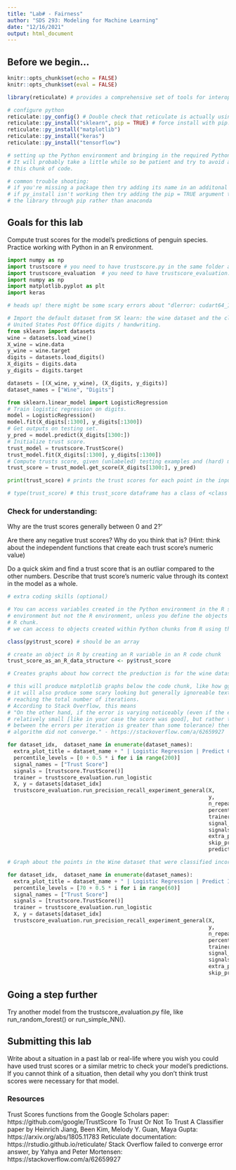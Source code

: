 ```yaml
---
title: "Lab# - Fairness"
author: "SDS 293: Modeling for Machine Learning"
date: "12/16/2021"
output: html_document
---
```


## Before we begin...

```r
knitr::opts_chunk$set(echo = FALSE)
knitr::opts_chunk$set(eval = FALSE)

```


```r

library(reticulate) # provides a comprehensive set of tools for interoperability between Python and R.

```

```r
# configure python
reticulate::py_config() # Double check that reticulate is actually using your new conda env.
reticulate::py_install("sklearn", pip = TRUE) # force install with pip. sklearn wasn't coming up via anaconda.
reticulate::py_install("matplotlib")
reticulate::py_install("keras")
reticulate::py_install("tensorflow")

# setting up the Python environment and bringing in the required Python packages is important.
# It will probably take a little while so be patient and try to avoid accidentally running
# this chunk of code.

# common trouble shooting:
# if you're missing a package then try adding its name in an additonal line of py_install
# if py_install isn't working then try adding the pip = TRUE argument to try installing
# the library through pip rather than anaconda
```

## Goals for this lab
Compute trust scores for the model's predictions of penguin species.
Practice working with Python in an R environment.


```python
import numpy as np
import trustscore # you need to have trustscore.py in the same folder as this .Rmd file to import it
import trustscore_evaluation  # you need to have trustscore_evaluation.py in the same folder as this .Rmd file to import it
import numpy as np
import matplotlib.pyplot as plt
import keras

# heads up! there might be some scary errors about "dlerror: cudart64_110.dll not found". It's just a warning and you can ignore it.

```

```python
# Import the default dataset from SK learn: the wine dataset and the classifying
# United States Post Office digits / handwriting.
from sklearn import datasets
wine = datasets.load_wine()
X_wine = wine.data
y_wine = wine.target
digits = datasets.load_digits()
X_digits = digits.data
y_digits = digits.target

datasets = [(X_wine, y_wine), (X_digits, y_digits)]
dataset_names = ["Wine", "Digits"]

```

```python

from sklearn.linear_model import LogisticRegression
# Train logistic regression on digits.
model = LogisticRegression()
model.fit(X_digits[:1300], y_digits[:1300])
# Get outputs on testing set.
y_pred = model.predict(X_digits[1300:])
# Initialize trust score.
trust_model = trustscore.TrustScore()
trust_model.fit(X_digits[:1300], y_digits[:1300])
# Compute trusts score, given (unlabeled) testing examples and (hard) model predictions.
trust_score = trust_model.get_score(X_digits[1300:], y_pred)

print(trust_score) # prints the trust scores for each point in the inputted dataset

# type(trust_score) # this trust_score dataframe has a class of <class 'numpy.ndarray'>

```

### Check for understanding:
Why are the trust scores generally between 0 and 2?'


Are there any negative trust scores? Why do you think that is?
(Hint: think about the independent functions that create each trust score's numeric value)


Do a quick skim and find a trust score that is an outliar compared to the other numbers. Describe that trust score's numeric value through its context in the model as a whole.



```r
# extra coding skills (optional)

# You can access variables created in the Python environment in the R studio Python 
# environment but not the R environment, unless you define the objects within an
# R chunk.
# we can access to objects created within Python chunks from R using the py object (e.g. py$x would access an x variable created within Python from R).

class(py$trust_score) # should be an array 

# create an object in R by creating an R variable in an R code chunk
trust_score_as_an_R_data_structure <- py$trust_score

```

```python
# Creates graphs about how correct the preduction is for the wine dataset via logistic regression

# this will produce matplotlib graphs below the code chunk, like how ggplot does.
# it will also produce some scary looking but generally ignoreable text about
# reaching the total number of iterations.
# According to Stack Overflow, this means
# "On the other hand, if the error is varying noticeably (even if the error is 
# relatively small [like in your case the score was good], but rather the differences 
# between the errors per iteration is greater than some tolerance) then we say the 
# algorithm did not converge." - https://stackoverflow.com/a/62659927

for dataset_idx,  dataset_name in enumerate(dataset_names):
  extra_plot_title = dataset_name + " | Logistic Regression | Predict Correct"
  percentile_levels = [0 + 0.5 * i for i in range(200)]
  signal_names = ["Trust Score"]
  signals = [trustscore.TrustScore()]
  trainer = trustscore_evaluation.run_logistic
  X, y = datasets[dataset_idx]
  trustscore_evaluation.run_precision_recall_experiment_general(X,
                                                                y,
                                                                n_repeats=10,
                                                                percentile_levels=percentile_levels,
                                                                trainer=trainer,
                                                                signal_names=signal_names,
                                                                signals=signals,
                                                                extra_plot_title=extra_plot_title,
                                                                skip_print=True,
                                                                predict_when_correct=True)

```


```python

# Graph about the points in the Wine dataset that were classified incorrectly, broken down by the model confidence and the trust score

for dataset_idx,  dataset_name in enumerate(dataset_names):
  extra_plot_title = dataset_name + " | Logistic Regression | Predict Incorrect"
  percentile_levels = [70 + 0.5 * i for i in range(60)]
  signal_names = ["Trust Score"]
  signals = [trustscore.TrustScore()]
  trainer = trustscore_evaluation.run_logistic
  X, y = datasets[dataset_idx]
  trustscore_evaluation.run_precision_recall_experiment_general(X,
                                                                y,
                                                                n_repeats=10,
                                                                percentile_levels=percentile_levels,
                                                                trainer=trainer,
                                                                signal_names=signal_names,
                                                                signals=signals,
                                                                extra_plot_title=extra_plot_title,
                                                                skip_print=True)


```
## Going a step further
Try another model from the trustscore_evaluation.py file, like run_random_forest() or run_simple_NN().


## Submitting this lab

Write about a situation in a past lab or real-life where you wish you could have used trust scores or a similar metric to check your model's predictions. If you cannot think of a situation, then detail why you don't think trust scores were necessary for that model.


### Resources
Trust Scores functions from the Google Scholars paper: https://github.com/google/TrustScore
To Trust Or Not To Trust A Classifier paper by Heinrich Jiang, Been Kim, Melody Y. Guan, Maya Gupta: https://arxiv.org/abs/1805.11783
Reticulate documentation: https://rstudio.github.io/reticulate/
Stack Overflow failed to converge error answer, by 
Yahya and Peter Mortensen: https://stackoverflow.com/a/62659927

